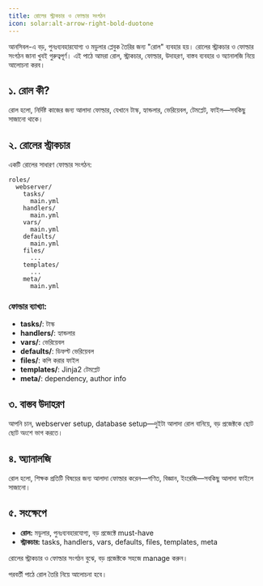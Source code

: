 ```yaml
---
title: রোলের স্ট্রাকচার ও ফোল্ডার সংগঠন
icon: solar:alt-arrow-right-bold-duotone
---
```


আনসিবল-এ বড়, পুনঃব্যবহারযোগ্য ও মডুলার প্লেবুক তৈরির জন্য "রোল" ব্যবহার হয়। রোলের স্ট্রাকচার ও ফোল্ডার সংগঠন জানা খুবই গুরুত্বপূর্ণ। এই পাঠে আমরা রোল, স্ট্রাকচার, ফোল্ডার, উদাহরণ, বাস্তব ব্যবহার ও অ্যানালজি নিয়ে আলোচনা করব।

## ১. রোল কী?

রোল হলো, নির্দিষ্ট কাজের জন্য আলাদা ফোল্ডার, যেখানে টাস্ক, হ্যান্ডলার, ভেরিয়েবল, টেমপ্লেট, ফাইল—সবকিছু সাজানো থাকে।

## ২. রোলের স্ট্রাকচার

একটি রোলের সাধারণ ফোল্ডার সংগঠন:
```
roles/
  webserver/
    tasks/
      main.yml
    handlers/
      main.yml
    vars/
      main.yml
    defaults/
      main.yml
    files/
      ...
    templates/
      ...
    meta/
      main.yml
```

### ফোল্ডার ব্যাখ্যা:
- **tasks/**: টাস্ক
- **handlers/**: হ্যান্ডলার
- **vars/**: ভেরিয়েবল
- **defaults/**: ডিফল্ট ভেরিয়েবল
- **files/**: কপি করার ফাইল
- **templates/**: Jinja2 টেমপ্লেট
- **meta/**: dependency, author info

## ৩. বাস্তব উদাহরণ

আপনি চান, webserver setup, database setup—দুইটা আলাদা রোল বানিয়ে, বড় প্রজেক্টকে ছোট ছোট অংশে ভাগ করতে।

## ৪. অ্যানালজি

রোল হলো, শিক্ষক প্রতিটি বিষয়ের জন্য আলাদা ফোল্ডার করেন—গণিত, বিজ্ঞান, ইংরেজি—সবকিছু আলাদা ফাইলে সাজানো।

## ৫. সংক্ষেপে

- **রোল:** মডুলার, পুনঃব্যবহারযোগ্য, বড় প্রজেক্টে must-have
- **স্ট্রাকচার:** tasks, handlers, vars, defaults, files, templates, meta

রোলের স্ট্রাকচার ও ফোল্ডার সংগঠন বুঝে, বড় প্রজেক্টকে সহজে manage করুন।

পরবর্তী পাঠে রোল তৈরি নিয়ে আলোচনা হবে।
